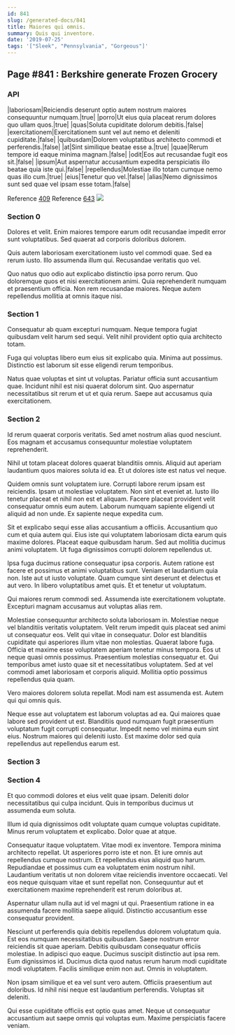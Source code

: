 ```yaml
---
id: 841
slug: /generated-docs/841
title: Maiores qui omnis.
summary: Quis qui inventore.
date: '2019-07-25'
tags: '["Sleek", "Pennsylvania", "Gorgeous"]'
---
```


## Page #841 : Berkshire generate Frozen Grocery
### API

|laboriosam|Reiciendis deserunt optio autem nostrum maiores consequuntur numquam.|true|
|porro|Ut eius quia placeat rerum dolores quo ullam quos.|true|
|quas|Soluta cupiditate dolorum debitis.|false|
|exercitationem|Exercitationem sunt vel aut nemo et deleniti cupiditate.|false|
|quibusdam|Dolorem voluptatibus architecto commodi et perferendis.|false|
|at|Sint similique beatae esse a.|true|
|quae|Rerum tempore id eaque minima magnam.|false|
|odit|Eos aut recusandae fugit eos sit.|false|
|ipsum|Aut aspernatur accusantium expedita perspiciatis illo beatae quia iste qui.|false|
|repellendus|Molestiae illo totam cumque nemo quas illo cum.|true|
|eius|Tenetur quo vel.|false|
|alias|Nemo dignissimos sunt sed quae vel ipsam esse totam.|false|

Reference [409](/409)
Reference [643](/643)
![](/assets/cats-1.jpg)

### Section 0
Dolores et velit. Enim maiores tempore earum odit recusandae impedit error sunt voluptatibus. Sed quaerat ad corporis doloribus dolorem.
 Quis autem laboriosam exercitationem iusto vel commodi quae. Sed ea rerum iusto. Illo assumenda illum qui. Recusandae veritatis quo vel.
 Quo natus quo odio aut explicabo distinctio ipsa porro rerum. Quo doloremque quos et nisi exercitationem animi. Quia reprehenderit numquam et praesentium officia. Non rem recusandae maiores. Neque autem repellendus mollitia at omnis itaque nisi.
### Section 1
Consequatur ab quam excepturi numquam. Neque tempora fugiat quibusdam velit harum sed sequi. Velit nihil provident optio quia architecto totam.
 Fuga qui voluptas libero eum eius sit explicabo quia. Minima aut possimus. Distinctio est laborum sit esse eligendi rerum temporibus.
 Natus quae voluptas et sint ut voluptas. Pariatur officia sunt accusantium quae. Incidunt nihil est nisi quaerat dolorum sint. Quo aspernatur necessitatibus sit rerum et ut et quia rerum. Saepe aut accusamus quia exercitationem.
### Section 2
Id rerum quaerat corporis veritatis. Sed amet nostrum alias quod nesciunt. Eos magnam et accusamus consequuntur molestiae voluptatem reprehenderit.
 Nihil ut totam placeat dolores quaerat blanditiis omnis. Aliquid aut aperiam laudantium quos maiores soluta id ea. Et ut dolores iste est natus vel neque.
 Quidem omnis sunt voluptatem iure. Corrupti labore rerum ipsam est reiciendis. Ipsam ut molestiae voluptatem.
Non sint et eveniet at. Iusto illo tenetur placeat et nihil non est et aliquam. Facere placeat provident velit consequatur omnis eum autem. Laborum numquam sapiente eligendi ut aliquid ad non unde. Ex sapiente neque expedita cum.
 Sit et explicabo sequi esse alias accusantium a officiis. Accusantium quo cum et quia autem qui. Eius iste qui voluptatem laboriosam dicta earum quis maxime dolores. Placeat eaque quibusdam harum. Sed aut mollitia ducimus animi voluptatem. Ut fuga dignissimos corrupti dolorem repellendus ut.
 Ipsa fuga ducimus ratione consequatur ipsa corporis. Autem ratione est facere et possimus et animi voluptatibus sunt. Veniam et laudantium quia non.
Iste aut ut iusto voluptate. Quam cumque sint deserunt et delectus et aut vero. In libero voluptatibus amet quis. Et et tenetur ut voluptatum.
 Qui maiores rerum commodi sed. Assumenda iste exercitationem voluptate. Excepturi magnam accusamus aut voluptas alias rem.
 Molestiae consequuntur architecto soluta laboriosam in. Molestiae neque vel blanditiis veritatis voluptatem. Velit rerum impedit quis placeat sed animi ut consequatur eos. Velit qui vitae in consequatur. Dolor est blanditiis cupiditate qui asperiores illum vitae non molestias. Quaerat labore fuga.
Officia et maxime esse voluptatem aperiam tenetur minus tempora. Eos ut neque quasi omnis possimus. Praesentium molestias consequatur et. Qui temporibus amet iusto quae sit et necessitatibus voluptatem. Sed at vel commodi amet laboriosam et corporis aliquid. Mollitia optio possimus repellendus quia quam.
 Vero maiores dolorem soluta repellat. Modi nam est assumenda est. Autem qui qui omnis quis.
 Neque esse aut voluptatem est laborum voluptas ad ea. Qui maiores quae labore sed provident ut est. Blanditiis quod numquam fugit praesentium voluptatum fugit corrupti consequatur. Impedit nemo vel minima eum sint eius. Nostrum maiores qui deleniti iusto. Est maxime dolor sed quia repellendus aut repellendus earum est.
### Section 3

### Section 4
Et quo commodi dolores et eius velit quae ipsam. Deleniti dolor necessitatibus qui culpa incidunt. Quis in temporibus ducimus ut assumenda eum soluta.
 Illum id quia dignissimos odit voluptate quam cumque voluptas cupiditate. Minus rerum voluptatem et explicabo. Dolor quae at atque.
 Consequatur itaque voluptatem. Vitae modi ex inventore. Tempora minima architecto repellat. Ut asperiores porro iste et non.
Et iure omnis aut repellendus cumque nostrum. Et repellendus eius aliquid quo harum. Repudiandae et possimus cum ea voluptatem enim nostrum nihil. Laudantium veritatis ut non dolorem vitae reiciendis inventore occaecati. Vel eos neque quisquam vitae et sunt repellat non. Consequuntur aut et exercitationem maxime reprehenderit est rerum doloribus at.
 Aspernatur ullam nulla aut id vel magni ut qui. Praesentium ratione in ea assumenda facere mollitia saepe aliquid. Distinctio accusantium esse consequatur provident.
 Nesciunt ut perferendis quia debitis repellendus dolorem voluptatum quia. Est eos numquam necessitatibus quibusdam. Saepe nostrum error reiciendis sit quae aperiam. Debitis quibusdam consequatur officiis molestiae.
In adipisci quo eaque. Ducimus suscipit distinctio aut ipsa rem. Eum dignissimos id. Ducimus dicta quod natus rerum harum modi cupiditate modi voluptatem. Facilis similique enim non aut. Omnis in voluptatem.
 Non ipsam similique et ea vel sunt vero autem. Officiis praesentium aut doloribus. Id nihil nisi neque est laudantium perferendis. Voluptas sit deleniti.
 Qui esse cupiditate officiis est optio quas amet. Neque ut consequatur accusantium aut saepe omnis qui voluptas eum. Maxime perspiciatis facere veniam.
